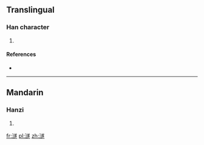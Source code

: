 ==Translingual==

===Han character===
{{Han char|rn=85|rad=水|as=13|sn=16|four=|canj=水卜廿人 (EYTO)}}

# {{defn|Han|sort=水13}}

====References====
* {{Han ref|kx=0654.050|dkj=18426|dj=1064.040|hdz=31747.100|uh=6FBB|ud=28603}}

----

==Mandarin==

===Hanzi===
{{cmn-hanzi|pin=[[suì]] ([[sui4]])|wg=sui<sup>4</sup>}}

# {{defn|Mandarin|sort=水13}}

[[fr:澻]]
[[pl:澻]]
[[zh:澻]]